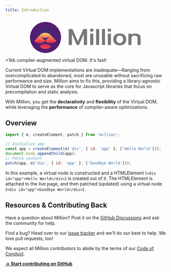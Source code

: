 ```yaml
---
title: Introduction
---
```



<center>
<svg width="350" height="97" viewBox="0 0 484 134" fill="none" xmlns="http://www.w3.org/2000/svg">
  <circle cx="67" cy="67" r="67" fill="black" />
  <circle cx="67" cy="67" r="67" fill="url(#paint0_radial)" fill-opacity="0.5" />
  <path
    fill-rule="evenodd"
    clip-rule="evenodd"
    d="M42.3728 105.947C46.7894 99.4669 55.7772 95.0309 66.1465 95.0309C76.5158 95.0309 85.5036 99.4669 89.9202 105.947C85.5036 112.426 76.5158 116.863 66.1465 116.863C55.7772 116.863 46.7894 112.426 42.3728 105.947Z"
    fill="url(#paint1_linear)"
  />
  <path
    d="M42.2126 57.8C46.6263 51.389 55.6084 47 65.9711 47C76.3338 47 85.3159 51.389 89.7296 57.8C85.3159 64.211 76.3338 68.6 65.9711 68.6C55.6084 68.6 46.6263 64.211 42.2126 57.8Z"
    fill="url(#paint2_linear)"
  />
  <path
    d="M66.4252 82.059C60.0036 88.4165 51.2941 91.9881 42.2126 91.9881C33.1311 91.9881 24.4216 88.4165 18 82.059L42.2126 57.8L66.4252 82.059Z"
    fill="url(#paint3_linear)"
  />
  <path
    d="M114 82.0709C107.578 88.4284 98.8689 92 89.7874 92C80.7059 92 71.9964 88.4284 65.5748 82.0709L89.7874 57.8L114 82.0709Z"
    fill="url(#paint4_linear)"
  />
  <path
    d="M206.9 84.2L230.3 30.7H246.5V100H232.7V51.3L211.7 100H202L181 51.3V100H167.3V30.7H183.5L206.9 84.2ZM260.148 100V50.9H273.348V100H260.148ZM259.848 41.5V29.6H273.748V41.5H259.848ZM298.927 30.7V100H285.727V30.7H298.927ZM324.122 30.7V100H310.922V30.7H324.122ZM336.417 100V50.9H349.617V100H336.417ZM336.117 41.5V29.6H350.017V41.5H336.117ZM387.796 50C392.596 50 396.763 50.6333 400.296 51.9C403.829 53.1 406.729 54.8333 408.996 57.1C411.263 59.3 412.929 61.9667 413.996 65.1C415.129 68.1667 415.696 71.6 415.696 75.4C415.696 83.6 413.363 89.9333 408.696 94.4C404.096 98.8 397.129 101 387.796 101C378.529 101 371.529 98.8 366.796 94.4C362.129 89.9333 359.796 83.6 359.796 75.4C359.796 71.6 360.329 68.1667 361.396 65.1C362.529 61.9667 364.229 59.3 366.496 57.1C368.829 54.8333 371.763 53.1 375.296 51.9C378.829 50.6333 382.996 50 387.796 50ZM387.796 59.2C385.196 59.2 382.963 59.6667 381.096 60.6C379.296 61.4667 377.796 62.6667 376.596 64.2C375.463 65.7333 374.629 67.5 374.096 69.5C373.563 71.4333 373.296 73.4333 373.296 75.5C373.296 77.5667 373.563 79.5667 374.096 81.5C374.629 83.4333 375.463 85.1333 376.596 86.6C377.796 88.0667 379.296 89.2667 381.096 90.2C382.963 91.0667 385.196 91.5 387.796 91.5C390.396 91.5 392.596 91.0667 394.396 90.2C396.263 89.2667 397.763 88.0667 398.896 86.6C400.096 85.1333 400.963 83.4333 401.496 81.5C402.029 79.5667 402.296 77.5667 402.296 75.5C402.296 73.4333 402.029 71.4333 401.496 69.5C400.963 67.5 400.096 65.7333 398.896 64.2C397.763 62.6667 396.263 61.4667 394.396 60.6C392.596 59.6667 390.396 59.2 387.796 59.2ZM437.773 50.9V55.7C439.639 53.6333 441.973 52.1667 444.773 51.3C447.639 50.3667 450.406 49.9 453.073 49.9C460.673 49.9 466.706 51.3333 471.173 54.2C475.639 57.0667 477.873 61.6667 477.873 68V100H464.673V68.6C464.673 67.1333 464.306 65.8333 463.573 64.7C462.906 63.5 461.973 62.5 460.773 61.7C459.573 60.9 458.173 60.3 456.573 59.9C454.973 59.4333 453.273 59.2 451.473 59.2C447.606 59.2 444.439 60.1333 441.973 62C439.506 63.8667 438.273 66.4667 438.273 69.8V100H425.073V50.9H437.773Z"
    fill="#777777"
  />
  <defs>
    <radialGradient
      id="paint0_radial"
      cx="0"
      cy="0"
      r="1"
      gradientUnits="userSpaceOnUse"
      gradientTransform="translate(67 67) rotate(90) scale(67)"
    >
      <stop stop-color="#7263EF" />
      <stop offset="1" stop-color="#AE35DD" />
    </radialGradient>
    <linearGradient
      id="paint1_linear"
      x1="66.1465"
      y1="95.0309"
      x2="66.1465"
      y2="116.863"
      gradientUnits="userSpaceOnUse"
    >
      <stop stop-color="#D0244E" />
      <stop offset="1" stop-color="#F44750" />
    </linearGradient>
    <linearGradient
      id="paint2_linear"
      x1="66"
      y1="47"
      x2="66"
      y2="92"
      gradientUnits="userSpaceOnUse"
    >
      <stop stop-color="#F7CB6A" />
      <stop offset="0.770833" stop-color="#F44750" />
      <stop offset="1" stop-color="#D0244E" />
    </linearGradient>
    <linearGradient
      id="paint3_linear"
      x1="66"
      y1="47"
      x2="66"
      y2="92"
      gradientUnits="userSpaceOnUse"
    >
      <stop stop-color="#F7CB6A" />
      <stop offset="0.770833" stop-color="#F44750" />
      <stop offset="1" stop-color="#D0244E" />
    </linearGradient>
    <linearGradient
      id="paint4_linear"
      x1="66"
      y1="47"
      x2="66"
      y2="92"
      gradientUnits="userSpaceOnUse"
    >
      <stop stop-color="#F7CB6A" />
      <stop offset="0.770833" stop-color="#F44750" />
      <stop offset="1" stop-color="#D0244E" />
    </linearGradient>
  </defs>
</svg>

</center>

<Bleed full>
  <div className="mx-auto max-w-full w-[880px] text-center px-4 mb-10">
    <p className="text-lg mb-2 text-gray-600 md:!text-2xl">
      &lt;1kb compiler-augmented virtual DOM. It's fast!
    </p>
  </div>
</Bleed>

Current Virtual DOM implementations are inadequate—Ranging from overcomplicated to abandoned, most are unusable without sacrificing raw performance and size. Million aims to fix this, providing a library-agnostic Virtual DOM to serve as the core for Javascript libraries that focus on precompilation and static analysis.

<Callout emoji="ℹ️">
  With Million, you get the <b>declarativity</b> and <b>flexibility</b> of the Virtual DOM, while
  leveraging the
  <b>performance</b> of compiler-aware optimizations.
</Callout>

## Overview

```js
import { m, createElement, patch } from 'million';

// Initialize app
const app = createElement(m('div', { id: 'app' }, ['Hello World']));
document.body.appendChild(app);
// Patch content
patch(app, m('div', { id: 'app' }, ['Goodbye World']));
```

In this example, a virtual node is constructed and a HTMLElement (`<div id="app">Hello World</div>`) is created out of it. The HTMLElement is attached to the live page, and then patched (updated) using a virtual node (`<div id="app">Goodbye World</div>`).

## Resources & Contributing Back

Have a question about Million? Post it on the [GitHub Discussions](https://github.com/aidenybai/million/discussions) and ask the community for help.

Find a bug? Head over to our [issue tracker](https://github.com/aidenybai/million/issues) and we'll do our best to help. We love pull requests, too!

We expect all Million contributors to abide by the terms of our [Code of Conduct](https://github.com/aidenybai/million/blob/main/.github/CODE_OF_CONDUCT.md).

[**→ Start contributing on GitHub**](https://github.com/aidenybai/million/blob/main/.github/CONTRIBUTING.md)
